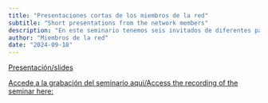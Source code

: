 ```yaml
---
title: "Presentaciones cortas de los miembros de la red"
subtitle: "Short presentations from the network members" 
description: "En este seminario tenemos seis invitados de diferentes países, incluyendo Chile, Argentina, Colombia y México. Se presentan temas sobre investigación en diabetes con un enfoque clínico y epidemiológico que se complementan con enfoques de investigación cualitativa y de ciencias básicas" 
author: "Miembros de la red"
date: "2024-09-18"
---
```


[Presentación/slides](2024-09-18.pdf)

[Accede a la grabación del seminario aqui/Access the recording of the
seminar here:](https://youtu.be/CvPOl60ARRI)
